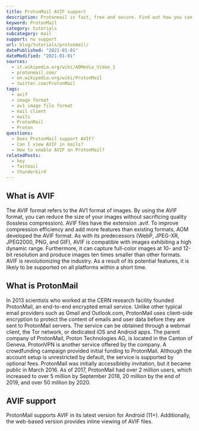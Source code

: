 ```yaml
---
title: ProtonMail AVIF support
description: Protonmail is fast, free and secure. Find out how you can use AVIF images in ProtonMail.
keyword: ProtonMail
category: tutorials
subcategory: mail
support: no support
url: blog/tutorials/protonmail/
datePublished: "2021-01-01"
dateModified: "2021-01-01"
sources:
  - it.wikipedia.org/wiki/AOMedia_Video_1
  - protonmail.com/
  - en.wikipedia.org/wiki/ProtonMail
  - twitter.com/ProtonMail
tags:
  - avif
  - image format
  - av1 image file format
  - mail client
  - mails
  - ProtonMail
  - Proton
questions:
  - Does ProtonMail support AVIF?
  - Can I view AVIF in mails?
  - How to enable AVIF on ProtonMail?
relatedPosts:
  - hey
  - fastmail
  - thunderbird
---
```


## What is AVIF

The AVIF format refers to the AV1 format of images. By using the AVIF format, you can reduce the size of your images without sacrificing quality (lossless compression). AVIF files have the extension .avif. To improve compression efficiency and add more features than existing formats, AOM developed the AVIF format. As with its predecessors (WebP, JPEG-XR, JPEG2000, PNG, and GIF), AVIF is compatible with images exhibiting a high dynamic range. Furthermore, it can capture full-color images at 10- and 12-bit resolution and produce images ten times smaller than other formats. AVIF is revolutionizing the industry. As a result of its potential features, it is likely to be supported on all platforms within a short time.

## What is ProtonMail

In 2013 scientists who worked at the CERN research facility founded ProtonMail, an end-to-end encrypted email service. Unlike other typical email providers such as Gmail and Outlook.com, ProtonMail uses client-side encryption to protect the content of emails and user data before they are sent to ProtonMail servers. The service can be obtained through a webmail client, the Tor network, or dedicated iOS and Android apps. The parent company of ProtonMail, Proton Technologies AG, is located in the Canton of Geneva. ProtonVPN is another service offered by the company. A crowdfunding campaign provided initial funding to ProtonMail. Although the account setup is unrestricted by default, the service is supported by optional fees. ProtonMail was initially accessibleby invitation, but it became public in March 2016. As of 2017, ProtonMail had over 2 million users, which increased to over 5 million by September 2018, 20 million by the end of 2019, and over 50 million by 2020.

## AVIF support

ProtonMail supports AVIF in its latest version for Android (11+). Additionally, the web-based version provides inline viewing of AVIF files.
